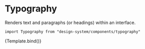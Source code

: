 

<Meta title="Components/Typography" component={Typography} />

# Typography

Renders text and paragraphs (or headings) within an interface.

`import Typography from "design-system/components/typography"`

<Canvas>
  <Story
    name="Overview"
    args={{
      variant: "bodyLarge",
    }}
  >
    {Template.bind()}
  </Story>
</Canvas>

<ArgsTable />

